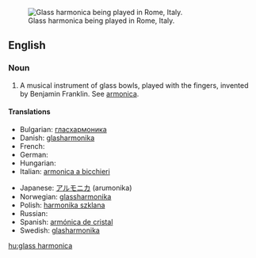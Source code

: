 [[Image:Glass.harmonica.in.rome.arp.jpg|thumb|Glass harmonica being played in Rome, Italy.]]
==English==

===Noun===
{{en-noun|sg=[[glass]] [[harmonica]]}}

# {{musici}} A musical instrument of glass bowls, played with the fingers, invented by Benjamin Franklin. See [[armonica]].

====Translations====
{{trans-top|a musical instrument}}
* Bulgarian: [[гласхармоника]] {{f}}
* Danish: [[glasharmonika]]
* French: {{t-|fr|glassharmonica|m}}
* German: {{t+|de|Glasharmonika|f}}
* Hungarian: {{t+|hu|üvegharmonika}}
* Italian: [[armonica a bicchieri]] {{f}}
{{trans-mid}}
* Japanese: [[アルモニカ]] (arumonika)
* Norwegian: [[glassharmonika]]
* Polish: [[harmonika szklana]] {{f}}
* Russian: {{t-|ru|стеклянная гармоника|f|tr=stekljánnaja garmónika}}
* Spanish: [[armónica de cristal]] {{f}}
* Swedish: [[glasharmonika]] {{c}}
{{trans-bottom}}

[[hu:glass harmonica]]